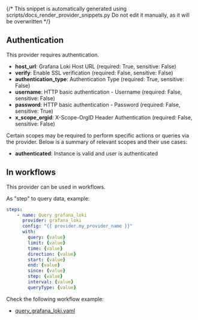 {/* This snippet is automatically generated using scripts/docs_render_provider_snippets.py
Do not edit it manually, as it will be overwritten */}

## Authentication
This provider requires authentication.
- **host_url**: Grafana Loki Host URL (required: True, sensitive: False)
- **verify**: Enable SSL verification (required: False, sensitive: False)
- **authentication_type**: Authentication Type (required: True, sensitive: False)
- **username**: HTTP basic authentication - Username (required: False, sensitive: False)
- **password**: HTTP basic authentication - Password (required: False, sensitive: True)
- **x_scope_orgid**: X-Scope-OrgID Header Authentication (required: False, sensitive: False)

Certain scopes may be required to perform specific actions or queries via the provider. Below is a summary of relevant scopes and their use cases:
- **authenticated**: Instance is valid and user is authenticated



## In workflows

This provider can be used in workflows.


As "step" to query data, example:
```yaml
steps:
    - name: Query grafana_loki
      provider: grafana_loki
      config: "{{ provider.my_provider_name }}"
      with:
        query: {value}
        limit: {value}
        time: {value}
        direction: {value}
        start: {value}
        end: {value}
        since: {value}
        step: {value}
        interval: {value}
        queryType: {value}
```





Check the following workflow example:
- [query_grafana_loki.yaml](https://github.com/keephq/keep/blob/main/examples/workflows/query_grafana_loki.yaml)
